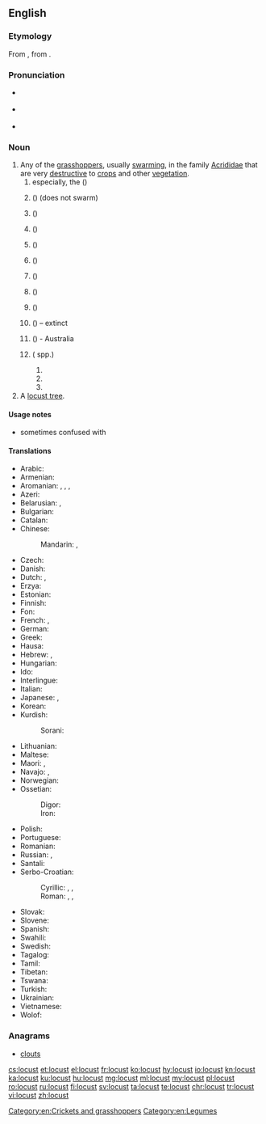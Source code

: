 ==English==
{{wikipedia}}

===Etymology===
From {{etyl|fro|en}} {{m|fro|langouste}}, from {{etyl|la|en}} {{m|la|locusta||locust, crustacean, lobster}}.

===Pronunciation===
* {{a|UK}} {{IPA|/ˈləʊ.kəst/|lang=en}}
* {{a|US}} {{IPA|/ˈloʊ.kəst/|lang=en}}
* {{audio|en-us-locust.ogg|Audio (US)|lang=en}}

===Noun===
{{en-noun}}

# Any of the [[grasshopper]]s, usually [[swarming]], in the family [[Acrididae]] that are very [[destructive]] to [[crop]]s and other [[vegetation]].
## especially, the {{vern|migratory locust}} ({{taxlink|Locusta migratoria|species|noshow=1}})
## {{vern|American locust}} ({{taxlink|Schistocerca americana|species|noshow=1}}) (does not swarm)
## {{vern|Australian plague locust}} ({{taxlink|Chortoicetes terminifera|species|noshow=1}})
## {{vern|Bombay locust}} ({{taxlink|Nomadacris succincta|species|noshow=1}})
## {{vern|brown locust}} ({{taxlink|Locustana pardalina|species|noshow=1}})
## {{vern|desert locust}} ({{taxlink|Schistocerca gregaria|species|noshow=1}})
## {{vern|Italian locust}} ({{taxlink|Calliptamus italicus|species|noshow=1}})
## {{vern|Moroccan locust}} ({{taxlink|Dociostaurus maroccanus|species|noshow=1}})
## {{vern|red locust}} ({{taxlink|Nomadacris septemfasciata|species|noshow=1}})
## {{vern|Rocky Mountain locust}} ({{taxlink|Melanoplus spretus|species|noshow=1}}) – extinct
## {{vern|spur-throated locust}} ({{taxlink|Australis procera|species|noshow=1}}) - Australia
## {{vern|tree locust|Tree locust|pl=s}} ({{taxlink|Anacridium|genus|noshow=1}} spp.)
### {{taxlink|Anacridium aegyptium|species|noshow=1}}
### {{taxlink|Anacridium melanorhodon|species|noshow=1}}
### {{taxlink|Anacridium wernerellum|species|noshow=1}}
# A [[locust tree]].

====Usage notes====
* sometimes confused with {{m|en|locus}}

====Translations====
{{trans-top|type of grasshopper}}
* Arabic: {{t|ar|جَرَادَة|f}}
* Armenian: {{t+|hy|մորեխ|sc=Armn}}
* Aromanian: {{t|rup|lãcustã|f}}, {{t|rup|gãlãgustã|f}}, {{t|rup|scarcaletsu}}, {{t|rup|acridhã|f}}
* Azeri: {{t+|az|çəyirtkə}}
* Belarusian: {{t|be|саранчук|m|alt=саранчу́к|sc=Cyrl}}, {{t|be|саранча|f|alt=саранча́|sc=Cyrl}}
* Bulgarian: {{t+|bg|скакалец|m|alt=скака́лец|sc=Cyrl}}
* Catalan: {{t|ca|llagosta|f}}
* Chinese:
*: Mandarin: {{t|cmn|蝗蟲|sc=Hani}}, {{t+|cmn|蝗虫|tr=huángchóng|sc=Hani}}
* Czech: {{t|cs|saranče|n}}
* Danish: {{t|da|vandregræshoppe|c}}
* Dutch: {{t+|nl|treksprinkhaan|m}}, {{t+|nl|sprinkhaan|m}}
* Erzya: {{t|myv|таста}}
* Estonian: {{t|et|rändtirts}}
* Finnish: {{t+|fi|kulkusirkka}}
* Fon: {{t|fon|gbokle}}
* French: {{t+|fr|locuste|f}}, {{t+|fr|criquet|m}}
* German: {{t+|de|Heuschrecke|f}}
* Greek: {{t+|el|ακρίδα|f}}
* Hausa: {{t|ha|fàra}}
* Hebrew: {{t+|he|אַרְבֶּה|m}}, {{t|he|חָגָב|m}}
* Hungarian: {{t+|hu|sáska}}
* Ido: {{t+|io|lokusto}}
* Interlingue: {{t|ie|locuste}}
* Italian: {{t+|it|locusta|f}}
* Japanese: {{t+|ja|飛蝗|tr=[[ばった]], batta|sc=Jpan}}, {{t|ja|イナゴ|tr=[[いなご]], inago|sc=Jpan}}
* Korean: {{t+|ko|메뚜기|sc=Kore}}
* Kurdish:
*: Sorani: {{t|ckb|کوله‌|sc=ku-Arab}}
{{trans-mid}}
* Lithuanian: {{t+|lt|skėrys|m}}
* Maltese: {{t|mt|ġurat|m}}
* Maori: {{t|mi|māwhitiwhiti}}, {{t|mi|rangataua}}
* Navajo: {{t|nv|wóóneeshchʼįįdii}}, {{t|nv|wóóneeshchʼįįdii nahachaʼígíí}}
* Norwegian: {{t|no|gresshoppe|m}}
* Ossetian:
*: Digor: {{l|os|мӕдух}}
*: Iron: {{l|os|мӕтых}}
* Polish: {{t+|pl|szarańcza|f}}
* Portuguese: {{t+|pt|gafanhoto|m}}
* Romanian: {{t+|ro|lăcustă|f}}
* Russian: {{t+|ru|саранча́|f}}, {{t+|ru|саранчу́к|m}}
* Santali: {{t|sat|ᱯᱳᱦᱳ|tr=poho|sc=Olck}}
* Serbo-Croatian:
*: Cyrillic: {{t|sh|скакавац|m|sc=Cyrl}}, {{t|sh|цврчак|m|sc=Cyrl}}, {{t|sh|зрикавац|m|sc=Cyrl}}
*: Roman: {{t+|sh|skakavac|m}}, {{t+|sh|cvrčak|m}}, {{t+|sh|zrikavac|m}}
* Slovak: {{t|sk|saranča|f}}
* Slovene: {{t+|sl|kobilica|f}}
* Spanish: {{t+|es|langosta|f}}
* Swahili: {{t+|sw|nzige}}
* Swedish: {{t+|sv|gräshoppa|c}}
* Tagalog: {{t|tl|balang}}
* Tamil: {{t+|ta|வெட்டுக்கிளி|tr=vettukkili|sc=Taml}}
* Tibetan: {{t|bo|ཚ་ག་བ་|tr=tsha-ga-pa|sc=Tibt}}
* Tswana: {{t|tn|tsie}}
* Turkish: {{t+|tr|çekirge}}
* Ukrainian: {{t|uk|сарана́|f}}
* Vietnamese: {{t|vi|con châu chấu}}
* Wolof: {{t|wo|njéeréer|alt=njéeréer bi}}
{{trans-bottom}}

===Anagrams===
* [[clouts#English|clouts]]

[[Category:en:Crickets and grasshoppers]]
[[Category:en:Legumes]]

[[cs:locust]]
[[et:locust]]
[[el:locust]]
[[fr:locust]]
[[ko:locust]]
[[hy:locust]]
[[io:locust]]
[[kn:locust]]
[[ka:locust]]
[[ku:locust]]
[[hu:locust]]
[[mg:locust]]
[[ml:locust]]
[[my:locust]]
[[pl:locust]]
[[ro:locust]]
[[ru:locust]]
[[fi:locust]]
[[sv:locust]]
[[ta:locust]]
[[te:locust]]
[[chr:locust]]
[[tr:locust]]
[[vi:locust]]
[[zh:locust]]